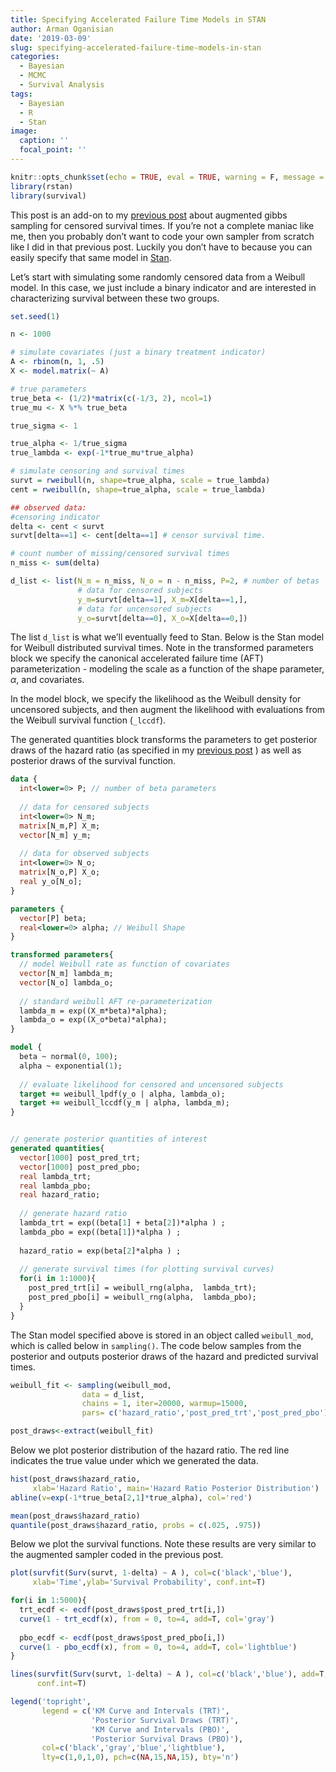 ```yaml
---
title: Specifying Accelerated Failure Time Models in STAN
author: Arman Oganisian
date: '2019-03-09'
slug: specifying-accelerated-failure-time-models-in-stan
categories:
  - Bayesian
  - MCMC
  - Survival Analysis
tags:
  - Bayesian
  - R
  - Stan
image:
  caption: ''
  focal_point: ''
---
```


```r
knitr::opts_chunk$set(echo = TRUE, eval = TRUE, warning = F, message = F, error = F, cache=F)
library(rstan)
library(survival)
```

This post is an add-on to my [previous post](https://stablemarkets.netlify.com/post/post1/bayesian-survival-analysis-with-data-augmentation/) about augmented gibbs sampling for censored survival times. If you're not a complete maniac like me, then you probably don't want to code your own sampler from scratch like I did in that previous post. Luckily you don't have to because you can easily specify that same model in [Stan](https://mc-stan.org/users/interfaces/rstan). 

Let's start with simulating some randomly censored data from a Weibull model. In this case, we just include a binary indicator and are interested in characterizing survival between these two groups.

```r
set.seed(1)

n <- 1000

# simulate covariates (just a binary treatment indicator)
A <- rbinom(n, 1, .5)
X <- model.matrix(~ A)

# true parameters
true_beta <- (1/2)*matrix(c(-1/3, 2), ncol=1)
true_mu <- X %*% true_beta

true_sigma <- 1

true_alpha <- 1/true_sigma
true_lambda <- exp(-1*true_mu*true_alpha)

# simulate censoring and survival times
survt = rweibull(n, shape=true_alpha, scale = true_lambda) 
cent = rweibull(n, shape=true_alpha, scale = true_lambda)

## observed data:
#censoring indicator
delta <- cent < survt
survt[delta==1] <- cent[delta==1] # censor survival time.

# count number of missing/censored survival times
n_miss <- sum(delta)

d_list <- list(N_m = n_miss, N_o = n - n_miss, P=2, # number of betas
               # data for censored subjects
               y_m=survt[delta==1], X_m=X[delta==1,],
               # data for uncensored subjects
               y_o=survt[delta==0], X_o=X[delta==0,])
```

The list `d_list` is what we'll eventually feed to Stan. Below is the Stan model for Weibull distributed survival times. Note in the transformed parameters block we specify the canonical accelerated failure time (AFT) parameterization - modeling the scale as a function of the shape parameter, $\alpha$, and covariates.

In the model block, we specify the likelihood as the Weibull density for uncensored subjects, and then augment the likelihood with evaluations from the Weibull survival function (`_lccdf`).

The generated quantities block transforms the parameters to get posterior draws of the hazard ratio (as specified in my [previous post](https://stablemarkets.netlify.com/post/post1/bayesian-survival-analysis-with-data-augmentation/) ) as well as posterior draws of the survival function.

```stan
data {
  int<lower=0> P; // number of beta parameters
  
  // data for censored subjects
  int<lower=0> N_m;
  matrix[N_m,P] X_m;
  vector[N_m] y_m;
  
  // data for observed subjects
  int<lower=0> N_o;
  matrix[N_o,P] X_o;
  real y_o[N_o];
}

parameters {
  vector[P] beta;                
  real<lower=0> alpha; // Weibull Shape      
}

transformed parameters{
  // model Weibull rate as function of covariates
  vector[N_m] lambda_m;
  vector[N_o] lambda_o;
  
  // standard weibull AFT re-parameterization
  lambda_m = exp((X_m*beta)*alpha);
  lambda_o = exp((X_o*beta)*alpha);
}

model {
  beta ~ normal(0, 100);
  alpha ~ exponential(1);
  
  // evaluate likelihood for censored and uncensored subjects
  target += weibull_lpdf(y_o | alpha, lambda_o);
  target += weibull_lccdf(y_m | alpha, lambda_m);
}


// generate posterior quantities of interest
generated quantities{
  vector[1000] post_pred_trt;
  vector[1000] post_pred_pbo;
  real lambda_trt; 
  real lambda_pbo; 
  real hazard_ratio;
  
  // generate hazard ratio
  lambda_trt = exp((beta[1] + beta[2])*alpha ) ;
  lambda_pbo = exp((beta[1])*alpha ) ;
  
  hazard_ratio = exp(beta[2]*alpha ) ;
  
  // generate survival times (for plotting survival curves)
  for(i in 1:1000){
    post_pred_trt[i] = weibull_rng(alpha,  lambda_trt);
    post_pred_pbo[i] = weibull_rng(alpha,  lambda_pbo);
  }
}

```

The Stan model specified above is stored in an object called `weibull_mod`, which is called below in `sampling()`. The code below samples from the posterior and outputs posterior draws of the hazard and predicted survival times.

```r

weibull_fit <- sampling(weibull_mod,
                data = d_list, 
                chains = 1, iter=20000, warmup=15000,
                pars= c('hazard_ratio','post_pred_trt','post_pred_pbo'))

post_draws<-extract(weibull_fit)
```

Below we plot posterior distribution of the hazard ratio. The red line indicates the true value under which we generated the data. 
```r
hist(post_draws$hazard_ratio,
     xlab='Hazard Ratio', main='Hazard Ratio Posterior Distribution')
abline(v=exp(-1*true_beta[2,1]*true_alpha), col='red')

mean(post_draws$hazard_ratio)
quantile(post_draws$hazard_ratio, probs = c(.025, .975))
```

Below we plot the survival functions. Note these results are very similar to the augmented sampler coded in the previous post.

```r
plot(survfit(Surv(survt, 1-delta) ~ A ), col=c('black','blue'),
     xlab='Time',ylab='Survival Probability', conf.int=T)

for(i in 1:5000){
  trt_ecdf <- ecdf(post_draws$post_pred_trt[i,])
  curve(1 - trt_ecdf(x), from = 0, to=4, add=T, col='gray')
  
  pbo_ecdf <- ecdf(post_draws$post_pred_pbo[i,])
  curve(1 - pbo_ecdf(x), from = 0, to=4, add=T, col='lightblue')
}

lines(survfit(Surv(survt, 1-delta) ~ A ), col=c('black','blue'), add=T,
      conf.int=T)

legend('topright', 
       legend = c('KM Curve and Intervals (TRT)',
                  'Posterior Survival Draws (TRT)',
                  'KM Curve and Intervals (PBO)',
                  'Posterior Survival Draws (PBO)'),
       col=c('black','gray','blue','lightblue'), 
       lty=c(1,0,1,0), pch=c(NA,15,NA,15), bty='n')
```